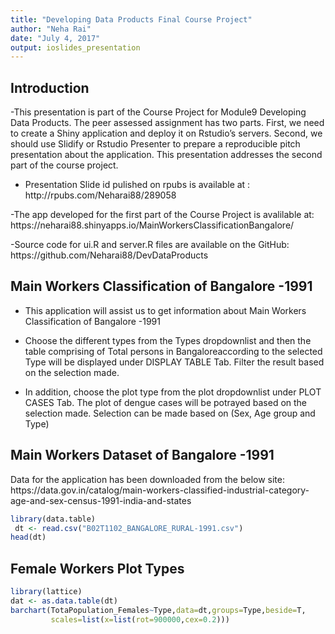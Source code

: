 ---
title: "Developing Data Products Final Course Project"
author: "Neha Rai"
date: "July 4, 2017"
output: ioslides_presentation
---

## Introduction

-This presentation is part of the Course Project for Module9 Developing Data Products. The peer assessed assignment has two parts. First, we need to create a Shiny application and deploy it on Rstudio's servers. Second, we should use Slidify or Rstudio Presenter to prepare a reproducible pitch presentation about the application. This presentation addresses the second part of the course project.

- Presentation Slide id pulished on rpubs is available at : http://rpubs.com/Neharai88/289058

-The app developed for the first part of the Course Project is avalilable at: https://neharai88.shinyapps.io/MainWorkersClassificationBangalore/

-Source code for ui.R and server.R files are available on the GitHub: https://github.com/Neharai88/DevDataProducts


## Main Workers Classification of Bangalore -1991

- This application will assist us to get information about Main Workers Classification of Bangalore -1991

- Choose the different types from the Types dropdownlist and then the  table comprising of Total persons in Bangaloreaccording to the selected Type will be displayed under DISPLAY TABLE Tab. Filter the result based on the selection made.

- In addition, choose the plot type from the plot dropdownlist under PLOT CASES Tab. The plot of dengue cases will be potrayed based on the selection made.
Selection can be made based on (Sex, Age group and Type)

## Main Workers Dataset of Bangalore -1991
Data for the application has been downloaded from the below site:
https://data.gov.in/catalog/main-workers-classified-industrial-category-age-and-sex-census-1991-india-and-states
```{r, echo = TRUE}
library(data.table)
 dt <- read.csv("B02T1102_BANGALORE_RURAL-1991.csv")
head(dt)
```

## Female Workers Plot Types
```{r include=TRUE}
library(lattice)
dat <- as.data.table(dt)
barchart(TotaPopulation_Females~Type,data=dt,groups=Type,beside=T,
         scales=list(x=list(rot=900000,cex=0.2)))
```

